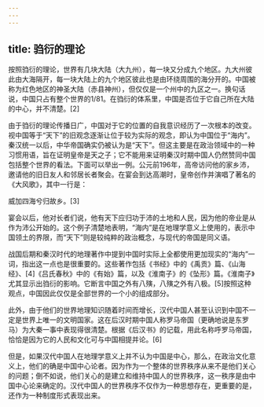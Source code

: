 ```yaml
---
---
---
```

title: 驺衍的理论
---



按照驺衍的理论，世界有几块大陆（大九州），每一块又分成九个地区。九大州彼此由大海隔开，每一块大陆上的九个地区彼此也是由环绕周围的海分开的。中国被称为红色地区的神圣大陆（赤县神州），但仅仅是一个州中的九区之一。换句话说，中国只占有整个世界的1/81。在驺衍的体系里，中国是否位于它自己所在大陆的中心，并不清楚。[2]

由于驺衍的理论传播日广，中国对于它的位置的自我意识经历了一次根本的改变。视中国等于“天下”的旧观念逐渐让位于较为实际的观念，即认为中国位于“海内”。秦汉统一以后，中华帝国确实仍被认为是“天下”。但这主要是在政治领域中的一种习惯用语，旨在证明皇帝是天之子；它不能用来证明秦汉时期中国人仍然赞同中国包括整个世界的看法。下面可以举出一例。公元前196年，高帝访问他的家乡沛，邀请他的旧日友人和邻居长者聚会。在宴会到达高潮时，皇帝创作并演唱了著名的《大风歌》，其中一行是：

威加四海兮归故乡。[3]



宴会以后，他对长者们说，他有天下应归功于沛的土地和人民，因为他的帝业是从作为沛公开始的。这个例子清楚地表明，“海内”是在地理学意义上使用的，表示中国领土的界限，而“天下”则是较纯粹的政治概念，与现代的帝国是同义语。

战国后期和秦汉时代的地理著作中提到中国时实际上全都使用更加现实的“海内”一词，指出这一点也是很重要的。这些著作包括《书经》中的《禹贡》篇、《山海经》、[4]《吕氏春秋》中的《有始》篇，以及《淮南子》的《坠形》篇。《淮南子》尤其显示出驺衍的影响。它断言中国之外有八殥，八殥之外有八极。[5]按照这种观点，中国因此仅仅是全部世界的一个小的组成部分。

此外，由于他们的世界地理知识随着时间而增长，汉代中国人甚至认识到中国不一定是世界上唯一的文明国家。这在后汉时期中国人称罗马帝国（更确地说是东罗马）为大秦一事中表现得很清楚。根据《后汉书》的记载，用此名称呼罗马帝国，恰恰是因为它的人民和文化可与中国相提并论。[6]

但是，如果汉代中国人在地理学意义上并不认为中国是中心，那么，在政治文化意义上，他们的确是中国中心论者。因为作为一个整体的世界秩序从来不是他们关心的问题；倒不如说，他们关心的是建立和维持中国人的世界秩序，这一秩序是由中国中心论来确定的。汉代中国人的世界秩序不仅作为一种思想存在，更重要的是，还作为一种制度形式表现出来。